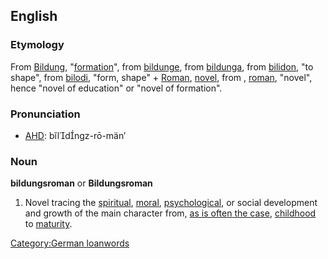 ==English==
===Etymology===
From {{G.}} [[Bildung]], "[[formation]]", from [[bildunge]], from [[bildunga]], from [[bilidon]], "to shape", from [[bilodi]], "form, shape" + [[Roman]], [[novel]], from {{F.}}, [[roman]], "novel", hence "novel of education" or "novel of formation".

===Pronunciation===
*[[AHD]]: bĭldngz-rō-män′

===Noun===
'''bildungsroman''' or '''Bildungsroman'''
#Novel tracing the [[spiritual]], [[moral]], [[psychological]], or social development and growth of the main character from, [[as is often the case]], [[childhood]] to [[maturity]].

[[Category:German loanwords]]